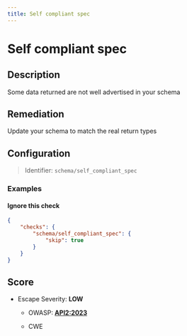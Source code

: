 ```yaml
---
title: Self compliant spec
---
```


# Self compliant spec

## Description

Some data returned are not well advertised in your schema

## Remediation

Update your schema to match the real return types

## Configuration

> Identifier: `schema/self_compliant_spec`



### Examples



#### Ignore this check

```json
{
    "checks": {
        "schema/self_compliant_spec": {
            "skip": true
        }
    }
}
```




## Score

- Escape Severity: **<span className="low-severity">LOW</span>**
  - OWASP: **[API2:2023](https://github.com/OWASP/API-Security/blob/master/editions/2023/en/0xa2-broken-authentication.md)**
  
  - CWE
  
  
  






